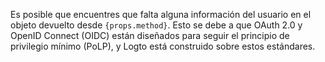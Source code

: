 Es posible que encuentres que falta alguna información del usuario en el objeto devuelto desde <code>{props.method}</code>. Esto se debe a que OAuth 2.0 y OpenID Connect (OIDC) están diseñados para seguir el principio de privilegio mínimo (PoLP), y Logto está construido sobre estos estándares.
